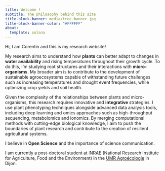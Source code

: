 ```yaml
---
title: Welcome !
subtitle: The philosophy behind this site
title-block-banner: media/tree-banner.jpg
title-block-banner-color: "#FFFFFF"
about:
  template: solana
---
```


Hi, I am Corentin and this is my research website!

My research aims to understand how **plants** can better adapt to changes in **water availability** and rising temperatures throughout their growth cycle. To do this, I'm studying root structures and their interactions with **micro-organisms**. My broader aim is to contribute to the development of sustainable agroecosystems capable of withstanding future challenges such as increasing temperatures and drought event frequencies, while optimizing crop yields and soil health.

Given the complexity of the relationships between plants and micro-organisms, this research requires innovative and **integrative** strategies. I use plant phenotyping techniques alongside advanced data analysis tools, including deep learning and omics approaches such as high-throughput sequencing, metabolomics and ionomics. By merging computational methods with cutting-edge biological knowledge, I aim to push the boundaries of plant research and contribute to the creation of resilient agricultural systems.

I believe in **Open Science** and the importance of science communication.

I am currently a post-doctoral student at [INRAE](https://www.inrae.fr/en) (National Research Institute for Agriculture, Food and the Environment) in the [UMR Agroécologie](https://eng-umr-agroecologie.dijon.hub.inrae.fr/) in Dijon.

